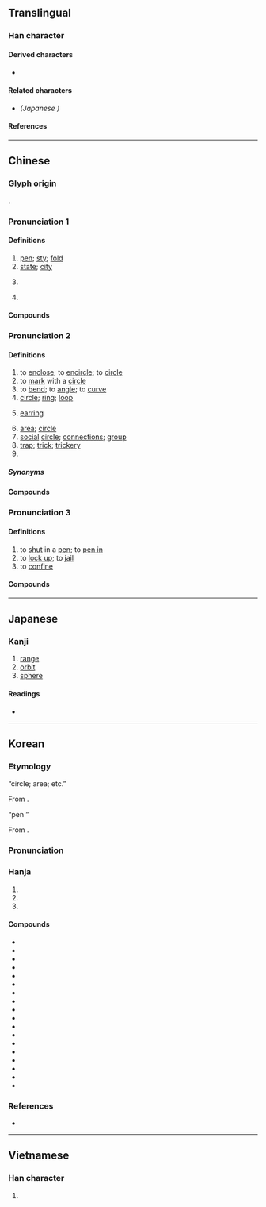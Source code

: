 {{also|圏}}
{{character info}}
==Translingual==

===Han character===
{{Han char|rn=31|rad=囗|as=08|sn=11|four=60712|canj=WFQU|ids=⿴囗卷}}

====Derived characters====
* {{l|mul|[[𬈨]], [[𣙢]], [[蔨]], [[𥱽]]}}

====Related characters====
* {{l|mul|[[圏]]}} ''(Japanese {{w|shinjitai}})''

====References====
{{Han ref|kx=0219.070|dkj=04789|dj=0446.290|hdz=10721.080|uh=5708}}

----

==Chinese==
{{zh-forms|alt=圏}}

===Glyph origin===
{{Han etym}}
{{Han compound|囗|卷|ls=psc|c1=s|c2=p}}.

===Pronunciation 1===
{{zh-pron
|m=juàn
|c=gyun6
|h=pfs=
|md=kuòng
|mn=ml:koān
|w=3jjyoe
|mc=y
|oc=1,2+4+5
|cat=n,pn
}}

====Definitions====
{{zh-hanzi}}

# [[pen]]; [[sty]]; [[fold]]
# [[state]]; [[city]]
# {{lb|zh|neologism|Internet slang|derogatory|_|by comparison to sense 1}} {{zh-alt-form|圈|tr=quān|[[social]] [[circle]]; [[community]]}}
# {{surname|zh}}

====Compounds====
{{zh-der|fold=1|圈檻|圈肥|獸圈|棚圈|馬圈|豬圈|虎圈|起圈}}

===Pronunciation 2===
{{zh-pron
|m=quān,er=y
|c=hyun1
|h=pfs=khiên
|md=kuàng
|mn=khoan/khng/khoân/tw:khong/tw:khian
|mn_note=khoan - literary; khng/khong - vernacular; khoân - vernacular (俗); khian - 牽 is used in the Mainland
|mn-t=kuang1/kuêng1/kou1
|mn-t_note=kuang1 - Shantou; kuêng1 - Chaozhou; kou1 - original characer is {{zh-l|*箍}}
|w=1qyoe
|oc=n,1
|ma=Zh-quan.ogg
|cat=v,n,cls
}}

====Definitions====
{{zh-hanzi}}

# to [[enclose]]; to [[encircle]]; to [[circle]]
# to [[mark]] with a [[circle]]
# to [[bend]]; to [[angle]]; to [[curve]]
# [[circle]]; [[ring]]; [[loop]]
# {{lb|zh|Wu}} [[earring]]
# [[area]]; [[circle]]
# [[social]] [[circle]]; [[connection]]s; [[group]]
# [[trap]]; [[trick]]; [[trickery]]
# {{zh-classifier|[[lap]]s of a [[race]], [[loop]]s, [[orbit]]s, etc}}

=====Synonyms=====
{{zh-dial|耳環}}

====Compounds====
{{zh-der|南極圈|北極圈|岩圈|出圈兒|上圈套|品管圈|圈圈套套|圈點|圈選|大氣圈|商圈|光圈|仿圈|小圈子|影圈|可圈可點|圈套|地圈|圈內|呼拉圈|光圈數|大圓圈線|大圈仔|岩石圈|圓圈|圈弄|圈子陣|圈圈|圈口|兜圈子|圈外人|暴風圈|水圈|杆圈兒|打圈子|玻璃圈|杯圈|游泳圈|極圈|生活圈|火圈|沒圈子跳|甜甜圈|窠羅圈|救生圈|打圈|眼圈|橡皮圈|瓦圈|插圈弄套|活落圈|氣圈|生物圈|自動光圈|輪圈|羅圈腿|風圈|跳牆驀圈|網圈|通勤圈|螺線圈|黑眼圈|羅圈|項圈|電影圈|鑰匙圈|門圈子|經圈|線圈|轉圈|鍋圈兒|羅圈兒架|領圈|羅圈兒揖|花圈|鑼圈岩}}

===Pronunciation 3===
{{zh-pron
|m=juān
|c=gyun6
|h=pfs=
|md=kuŏng
|mn=
|w=
|cat=v
}}

====Definitions====
{{zh-hanzi}}

# to [[shut]] in a [[pen]]; to [[pen in]]
# to [[lock up]]; to [[jail]]
# to [[confine]]

====Compounds====
{{zh-der|fold=1|圈馬}}

{{zh-cat|Elementary|Advanced}}

----

==Japanese==
{{ja-kanji forms|圏|圈}}

===Kanji===
{{ja-kanji|grade=|rs=囗08|shin=圏}}

# [[range]]
# [[orbit]]
# [[sphere]]

====Readings====
* {{ja-readings|on=[[けん]] (ken)|kun=[[かこい]] (kakoi)}}

----

==Korean==

===Etymology===
; “circle; area; etc.”
From {{der|ko|ltc|-}} {{ltc-l|圈|tr=kʰuan}}.

{{collapse|
* {{hanja-dongguk|퀀|khwen}}
|Historical readings
|bg=#FFFFFF}}

; “pen {{gl|for animals}}”
From {{der|ko|ltc|-}} {{ltc-l|圈|tr=guan<sup>X</sup>}}.

{{collapse|
* {{hanja-dongguk|꿘〯|kkwěn}}
* {{hanja-hunmong|권〯|kwěn|雜語|hun=어리〮 권〯}}
|Historical readings
|bg=#FFFFFF}}

===Pronunciation===
{{ko-hanja-pron|권|kwʌ̹n}}

===Hanja===
{{ko-hanja-search}}
{{ko-hanja|우리#Etymology_2|우리|권}}

# {{hanja form of|권|[[circle]]; [[sphere]]}}
# {{hanja form of|권|[[area]]; [[region]]}}
# {{hanja form of|권|[[pen#Etymology_1|pen]] {{gl|for animals}}}}

====Compounds====
{{der-top3|Compounds}}
* {{ko-l|여권|與圈}}
* {{ko-l|권역|圈域}}
* {{ko-l|야권|野圈}}
* {{ko-l|기권|氣圈}}
* {{ko-l|수권|水圈}}
* {{ko-l|대권|大圈}}
* {{ko-l|상권|商圈}}
* {{ko-l|소권|小圈}}
* {{ko-l|권뢰|圈牢}}
* {{ko-l|권내|圈內}}
* {{ko-l|권외|圈外}}
* {{ko-l|권양|圈養}}
* {{ko-l|극권|極圈}}
* {{ko-l|근권|根圈}}
* {{ko-l|법권|法圈}}
* {{ko-l|시권|時圈}}
* {{ko-l|육권|陸圈}}
* {{ko-l|권점|圈點}}
{{der-bottom}}

===References===
* {{R:hanjadoc|1690}}

----

==Vietnamese==

===Han character===
{{vi-readings|reading=khuyên, khoen, quyên, quyền|rs=囗08}}

# {{rfdef|vi|sort=囗08}}